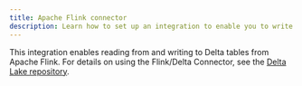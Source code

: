 ```yaml
---
title: Apache Flink connector
description: Learn how to set up an integration to enable you to write Delta tables from Apache Flink.
---
```


This integration enables reading from and writing to Delta tables from Apache Flink. For details on using the Flink/Delta Connector, see the [Delta Lake repository](https://github.com/delta-io/delta/tree/master/connectors/flink).
